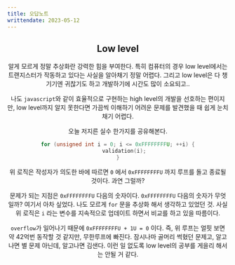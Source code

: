 ```yaml
---
title: 오답노트
writtendate: 2023-05-12
---
```


<Header />

## Low level

알게 모르게 정말 추상화란 강력한 힘을 부여한다. 특히 컴퓨터의 경우 low level에서는 트랜지스터가 작동하고 있다는 사실을 알아채기 정말 어렵다. 그리고 low level은 다 챙기기엔 귀찮기도 하고 개발하기에 시간도 많이 소요되고..

나도 `javascript`와 같이 효율적으로 구현하는 high level의 개발을 선호하는 편이지만, low level까지 알지 못한다면 가끔씩 이해하기 어려운 문제를 발견했을 때 쉽게 눈치채기 어렵다.

오늘 저지른 실수 한가지를 공유해본다.

```cpp
for (unsigned int i = 0; i <= 0xFFFFFFFFU; ++i) {
    validation(i);
}
```

위 로직은 작성자가 의도한 바에 따르면 `0` 에서 `0xFFFFFFFFU` 까지 루프를 돌고 종료될 것이다. 과연 그럴까?

문제가 되는 지점은 `0xFFFFFFFFU` 다음의 숫자이다. `0xFFFFFFFFU` 다음의 숫자가 무엇일까? 여기서 아차 싶었다. 나도 모르게 `for` 문을 추상화 해서 생각하고 있었던 것. 사실 위 로직은 `i` 라는 변수를 지속적으로 업데이트 하면서 비교를 하고 있을 따름이다.

`overflow`가 일어나기 때문에 `0xFFFFFFFFU + 1U = 0` 이다. 즉, 위 루프는 얼핏 보면 약 42억번 동작할 것 같지만, 무한루프에 빠진다. 잠시나마 골머리 썩혔던 문제고, 알고나면 별 문제 아닌데, 알고나면 김샌다. 이런 일 없도록 low level의 공부를 게을리 해서는 안될 거 같다.

<TagList />
<Comment />
